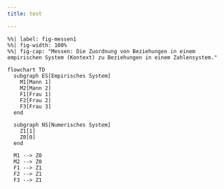 ```yaml
---
title: test

---
```




```mermaid
%%| label: fig-messen1
%%| fig-width: 100%
%%| fig-cap: "Messen: Die Zuordnung von Beziehungen in einem empirischen System (Kontext) zu Beziehungen in einem Zahlensystem."

flowchart TD
  subgraph ES[Empirisches System]
    M1[Mann 1]
    M2[Mann 2]
    F1[Frau 1]
    F2[Frau 2]
    F3[Frau 3]
  end
  
  subgraph NS[Numerisches System]
    Z1[1]
    Z0[0]
  end
  
  M1 --> Z0
  M2 --> Z0
  F1 --> Z1
  F2 --> Z1
  F3 --> Z1

```


